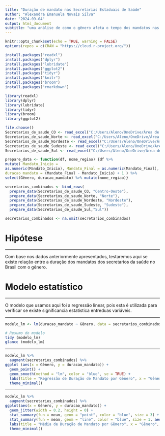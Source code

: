 ---
title: "Duração de mandato nas Secretarias Estaduais de Saúde"
author: "Alexandra Emanuela Novais Silva"
date: "2024-09-04"
output: html_document
subtitle: "uma análise de como o gênero afeta o tempo dos mandatos nas regiões brasileiras"
---


```{r include=FALSE}
knitr::opts_chunk$set(echo = TRUE, warning = FALSE)
options(repos = c(CRAN = "https://cloud.r-project.org/"))
```



```{r echo=TRUE, message=FALSE, warning=FALSE, results='hide'}

install.packages("readxl")
install.packages("dplyr")
install.packages("lubridate")
install.packages("ggplot2")
install.packages("tidyr")
install.packages("knitr")
install.packages("broom")
install.packages("rmarkdown")

```

```{r message=FALSE, warning=FALSE, include=FALSE, results='hide'}
library(readxl)
library(dplyr)
library(lubridate)
library(tidyr)
library(broom)
library(ggplot2)
```


```{r message=FALSE, warning=FALSE, include=FALSE, results='hide'}

file.choose()
Secretarios_de_saude_CO <- read_excel("C:/Users/Aleno/OneDrive/Área de Trabalho/Lista 3/_Secretarios de saúde 2.xlsx")
Secretarios_de_saude_Norte <- read_excel("C:/Users/Aleno/OneDrive/Área de Trabalho/Lista 3/_Secretarios de saúde 2.xlsx", sheet = "Norte")
Secretarios_de_saude_Nordeste <- read_excel("C:/Users/Aleno/OneDrive/Área de Trabalho/Lista 3/_Secretarios de saúde 2.xlsx", sheet = "Nordeste")
Secretarios_de_saude_Sudeste <- read_excel("C:/Users/Aleno/OneDrive/Área de Trabalho/Lista 3/_Secretarios de saúde 2.xlsx", sheet = "Sudeste")
Secretarios_de_saude_Sul <- read_excel("C:/Users/Aleno/OneDrive/Área de Trabalho/Lista 3/_Secretarios de saúde 2.xlsx", sheet = "Sul")

```



```{r message=FALSE, warning=FALSE, include=FALSE, results='hide'}
prepare_data <- function(df, nome_regiao) {df %>% 
mutate( Mandato_Inicio = 
as.numeric(Mandato_Inicio), Mandato_Final = as.numeric(Mandato_Final), 
duracao_mandato = (Mandato_Final - Mandato_Inicio) + 1 ) %>% 
select(Gênero, duracao_mandato) %>% mutate(nome_regiao)}

```


```{r message=FALSE, warning=FALSE, include=FALSE, results='hide'}
secretarios_combinados <- bind_rows(
  prepare_data(Secretarios_de_saude_CO, "Centro-Oeste"),
  prepare_data(Secretarios_de_saude_Norte, "Norte"),
  prepare_data(Secretarios_de_saude_Nordeste, "Nordeste"),
  prepare_data(Secretarios_de_saude_Sudeste, "Sudeste"),
  prepare_data(Secretarios_de_saude_Sul,"Sul"))
```

```{r message=FALSE, warning=FALSE, include=FALSE, results='hide'}

secretarios_combinados <- na.omit(secretarios_combinados)
```

# Hipótese 


---

Com base nos dados anteriormente apresentados, testaremos aqui se existe relação entre a duração dos mandatos dos secretarios da saúde no Brasil com o gênero.


# Modelo estatístico 

---
 
O modelo que usamos aqui foi a regressão linear, pois esta é utilizada para verificar se existe significancia estatística entreduas variáveis. 


---


```{r echo=TRUE}
modelo_lm <- lm(duracao_mandato ~ Gênero, data = secretarios_combinados)

# Resumo do modelo
tidy (modelo_lm)
glance (modelo_lm)
```


---

```{r echo=FALSE}
modelo_lm %>%
  augment(secretarios_combinados) %>%
ggplot (aes(x = Gênero, y = duracao_mandato)) +
  geom_point() + 
  geom_smooth(method = "lm", color = "blue", se = TRUE) +  
  labs(title = "Regressão de Duração de Mandato por Gênero", x = "Gênero", y = "Duração de Mandato") +
  theme_minimal()
```


---


```{r echo=FALSE}
modelo_lm %>%
  augment(secretarios_combinados) %>%
ggplot(aes(x = Gênero, y = duracao_mandato)) +
  geom_jitter(width = 0.2, height = 0) + 
  stat_summary(fun = mean, geom = "point", color = "blue", size = 3) +
  stat_summary(fun = mean, geom = "line", color = "blue", size = 1, aes(group = 1)) +  
  labs(title = "Média de Duração de Mandato por Gênero", x = "Gênero", y = "Duração de Mandato") +
  theme_minimal()

```

